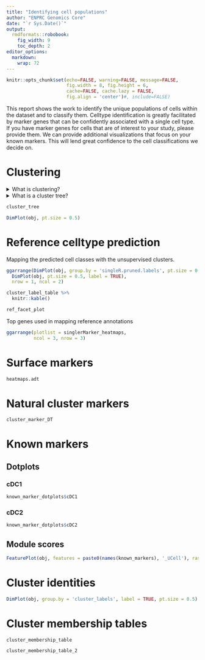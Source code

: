 ```yaml
---
title: "Identifying cell populations"
author: "ENPRC Genomics Core"
date: "`r Sys.Date()`"
output: 
  rmdformats::robobook:
    fig_width: 9
    toc_depth: 2
editor_options: 
  markdown: 
    wrap: 72
---
```


```r
knitr::opts_chunk$set(echo=FALSE, warning=FALSE, message=FALSE,
                      fig.width = 8, fig.height = 6,
                      cache=FALSE, cache.lazy = FALSE,
                      fig.align = 'center')#, include=FALSE)
```

```{=html}
<style type="text/css">
 .book .book-body .page-inner {
   max-width: 3200px;
 }
 details > summary {
  display: list-item;
}
</style>
```

This report shows the work to identify the unique populations of cells
within the dataset and to classify them. Celltype identification is greatly
facilitated by marker genes that can be confidently associated with a single
cell type. If you have marker genes for cells that are of interest to your
study, please provide them. We can provide additional visualizations that 
focus on your known markers. This will lend great confidence to the 
cell classifications we decide on. 

# Clustering

<details><summary>What is clustering?</summary>

We use unsupervised clustering to bin single cells into groups. This approach is
agnostic to the actual identity of each cell. It is is an approximation based
on each cell's gene expression profile that tries to bin blends of biological states.
However, there is lots of noise in single cell data.
We cannot assume an unsupervised cluster represents an actual 
biologically distinct or relevant subdivision of a dataset.
We have to decide the scale at which to define operational groups of cells. We must 
inspect the cluster and how it relates or differs from the rest of the cells to
see if it is a meaningful distinction. We can pair the unsupervised
clustering approach with marker genes or reference annotations to confidently
identify groups of cells we want to study.

</details> 

<details><summary>What is a cluster tree?</summary>

Unsupervised clustering is an uncertain process. We use
this diagnostic to try and find a clustering approach that is relatively stable.
Ideally we select a resolution that includes cell populations that consistently
cluster out across resolutions. In reality, the initial cluster definitions we
chose can be subject to change. We may need to split a large group of cells
to identify specific sub-groups. Or we may need to pool small clusters of indistinguishable 
populations together for greater power in detecting differential gene expression. 
This diagnostic can help identify a good working resolution and which clusters
may lend themselves to splitting or merging. 

This cluster tree diagram shows how subdivisions of cells
in this study change as the clustering resolution is changed. In general, a higher
resolution will have a greater number of clusters. In the clustertree, each
row shows the clusters at a given resolution. The resolution increases
as you decend the rows. As resolution is increased,
populations of cells often split into smaller clusters. The arrows flowing out
of one circle/cluster show where the cells in that cluster at that resolution 
go in the next resolution. The color and transparency of the arrows indicate
the total number and proportion of total cells, respectively. Transparent arrows
show small portions of the cluster moving around. Solid arrows show the majority
of that cluster is consistent at the new resolution. 

</details>

```r
cluster_tree
```

```r
DimPlot(obj, pt.size = 0.5)
```

# Reference celltype prediction

Mapping the predicted cell classes with the unsupervised clusters.

```r
ggarrange(DimPlot(obj, group.by = 'singleR.pruned.labels', pt.size = 0.5, label = TRUE),
  DimPlot(obj, pt.size = 0.5, label = TRUE),
  nrow = 1, ncol = 2)
```

:::: {class='fluid-row'}

::: {class='col-md-4'}

```r
cluster_label_table %>%
  knitr::kable()
```

:::

::: {class='col-md-8'}

```r
ref_facet_plot
```

:::

::::

Top genes used in mapping reference annotations

```r
ggarrange(plotlist = singlerMarker_heatmaps,
          ncol = 3, nrow = 3)
```

# Surface markers

```r
heatmaps.adt
```

# Natural cluster markers

```r
cluster_marker_DT
```

# Known markers 

## Dotplots {.tabset}

### cDC1

```r
known_marker_dotplots$cDC1
```

### cDC2

```r
known_marker_dotplots$cDC2
```

## Module scores

```r
FeaturePlot(obj, features = paste0(names(known_markers), '_UCell'), raster = FALSE)
```

# Cluster identities

```r
DimPlot(obj, group.by = 'cluster_labels', label = TRUE, pt.size = 0.5)
```

# Cluster membership tables

```r
cluster_membership_table
```

```r
cluster_membership_table_2
```

